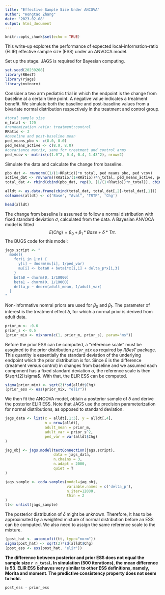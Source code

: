 ```yaml
---
title: "Effective Sample Size Under ANCOVA"
author: "Hongtao Zhang"
date: "2023-02-08"
output: html_document
---
```


```r
knitr::opts_chunk$set(echo = TRUE)
```

This write-up explores the performance of expected local-information-ratio (ELIR) effective sample size (ESS) under an ANVOCA model. 

Set up the stage. JAGS is required for Bayesian computing. 
```r
set.seed(20230208)
library(RBesT)
library(rjags)
library(mvtnorm)
```

Consider a two arm pediatric trial in which the endpoint is the change from baseline at a certain time point. A negative value indicates a treatment benefit. We simulate both the baseline and post-baseline values from a bivariate normal distribution respectively in the treatment and control group. 
```r
#total sample size
n_total <- 120
#randomization ratio: treatment:control
RRatio <- 2 
#baseline and post-baseline mean
ped_means_pbo <- c(8.0, 8.0) 
ped_means_active <- c(8.0, 8.0)
#covariance matrix, same for treatment and control arms
ped_vcov <- matrix(c(1.0^2, 0.4, 0.4, 1.43^2), nrow=2)
```

Simulate the data and calculate the change from baseline. 
```r
pbo_dat <- rmvnorm((1/(1+RRatio))*n_total, ped_means_pbo, ped_vcov)
active_dat <- rmvnorm((RRatio/(1+RRatio))*n_total, ped_means_active, ped_vcov)
total_dat <- rbind(cbind(pbo_dat, rep(0, (1/(1+RRatio))*n_total)), cbind(active_dat, rep(1, (RRatio/(1+RRatio))*n_total)))

alldt <- as.data.frame(cbind(total_dat, total_dat[,2]-total_dat[,1]))
colnames(alldt) <- c('Base', "Aval", 'TRTP', 'Chg')

head(alldt)
```

The change from baseline is assumed to follow a normal distribution with fixed standard deviation $\sigma$, calculated from the data. A Bayesian ANVOCA model is fitted 
$$E(Chg) = \beta_0 + \beta_1*Base + \delta*Trt.$$
The BUGS code for this model: 
```r
jags.script <- "
  model{
    for(i in 1:n) {
      y[i] ~ dnorm(mu[i], 1/ped_var)
      mu[i] <- beta0 + beta1*x[i,1] + delta_p*x[i,3]
    }
    beta0 ~ dnorm(0, 1/10000)
    beta1 ~ dnorm(0, 1/10000)
    delta_p ~ dnorm(adult_mean, 1/adult_var)
  }
"
```

Non-informative nomral priors are used for $\beta_0$ and $\beta_1$. The parameter of interest is the treatment effect $\delta$, for which a normal prior is derived from adult data. 
```r
prior_m <- -0.6
prior_s <- 0.6
(prior_mix <- mixnorm(c(1, prior_m, prior_s), param="ms"))
```

Before the prior ESS can be computed, a "reference scale" must be assgined to the prior distribution *`prior_mix`* as required by *RBesT* package. This quantity is essentially the standard deviation of the underlying endpoint which the prior distribution is for. Since $\delta$ is the difference (treatment versus control) in changes from baseline and we assumed each component has a fixed standard deviation $\sigma$, the reference scale is then $\sqrt{2}\sigma$. With that, the ELIR ESS can be computed. 
```r
sigma(prior_mix) <- sqrt(2)*sd(alldt$Chg)
(prior_ess <- ess(prior_mix, "elir"))
```

We then fit the ANCOVA model, obtain a posterior sample of $\delta$ and derive the posterior ELIR ESS. Note that JAGS use the precision parameterization for normal distributions, as opposed to standard deviation. 
```r
jags_data <- list(x = alldt[,1:3], y = alldt[,4], 
                  n = nrow(alldt),
                  adult_mean = prior_m,
                  adult_var = prior_s^2,
                  ped_var = var(alldt$Chg)
)

jag_obj <- jags.model(textConnection(jags.script),
                      data = jags_data,
                      n.chains = 3, 
                      n.adapt = 2000,
                      quiet = T
)

jags_sample <- coda.samples(model=jag_obj,
                            variable.names = c('delta_p'),
                            n.iter=12000, 
                            thin = 2
)
tt<- unlist(jags_sample)
```

The posterior distribution of $\delta$ might be unknown. Therefore, It has to be approximated by a weighted mixture of normal distribution before an ESS can be computed. We also need to assign the same reference scale to the mixture. 
```r
(post_hat <- automixfit(tt, type="norm"))
sigma(post_hat) <- sqrt(2)*sd(alldt$Chg)
(post_ess <- ess(post_hat, "elir"))
```

**The difference between posterior and prior ESS does not equal the sample size `r n_total`. In simulation (500 iterations), the mean difference is 53. ELIR ESS behaves very similar to other ESS definitions, namely, Morita and moment. The predictive consistency property does not seem to hold. **
```r
post_ess - prior_ess
```

